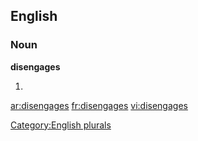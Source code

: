==English==

===Noun===
'''disengages'''

# {{plural of|[[disengage]]}}

[[Category:English plurals]]

[[ar:disengages]]
[[fr:disengages]]
[[vi:disengages]]